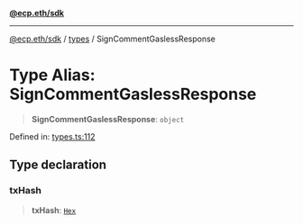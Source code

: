[**@ecp.eth/sdk**](/sdk-reference/index.mdx)

***

[@ecp.eth/sdk](/sdk-reference/index.mdx) / [types](/sdk-reference/types/index.mdx) / SignCommentGaslessResponse

# Type Alias: SignCommentGaslessResponse

> **SignCommentGaslessResponse**: `object`

Defined in: [types.ts:112](https://github.com/ecp-eth/comments-monorepo/blob/main/packages/sdk/src/types.ts#L112)

## Type declaration

### txHash

> **txHash**: [`Hex`](/sdk-reference/types/type-aliases/Hex.mdx)
